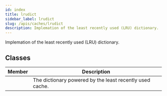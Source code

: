```yaml
---
id: index
title: lrudict
sidebar_label: lrudict
slug: /apis/caches/lrudict
description: Implemation of the least recently used (LRU) dictionary.
---
```




<APITopBar type="module" source="caches/lrudict.py" />

Implemation of the least recently used (LRU) dictionary.

## Classes

|                                     Member                                     | <center>Description</center>                          |
| :----------------------------------------------------------------------------: | :---------------------------------------------------- |
| [<IconObjType type="class" hasText={true} text="LRUDict"/>](./LRUDict.mdx) | The dictionary powered by the least recently used cache. |
